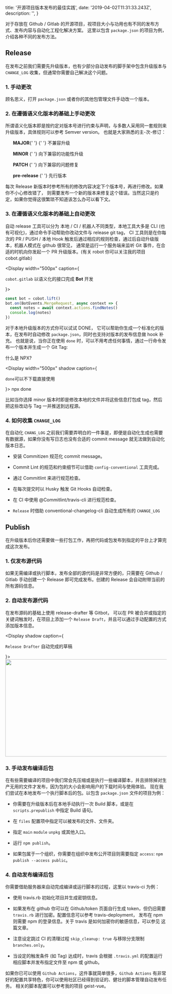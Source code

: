 
  title: '开源项目版本发布的最佳实践',
  date: '2019-04-02T11:31:33.243Z',
  description: '',
}

对于存放在 Github / Gitlab 的开源项目，视项目大小与功用也有不同的发布方式、发布内容与自动化工程化解决方案。
这里以包含 `package.json` 的项目为例，介绍各种不同的发布方法。

<Spacer h={2} />

## Release

在发布之前我们需要先升级版本，也有少部分自动发布的脚手架中包含升级版本与 `CHANGE_LOG` 收集，但通常你需要自己解决这个问题。

<Spacer />

### 1. 手动更改

顾名思义，打开 `package.json` 或者你的其他包管理文件手动改一个版本。

<Spacer />

### 2. 在遵循语义化版本的基础上手动更改

所谓语义化版本即是按约定对版本号进行约束与声明，与多数人采用同一套规则来升级版本，具体规则可以参考 <Link rel="nofollow" href="https://semver.org/lang/zh-CN/">Semver version</Link>。
也就是大家熟悉的主-次-修订：

<ul>
  <p>
    <Dot type="error">
      <b>MAJOR</b>{' '}
    </Dot>{' '}
    不兼容升级
  </p>
  <p>
    <Dot type="warning">
      <b>MINOR</b>
    </Dot>{' '}
    向下兼容的功能性升级
  </p>
  <p>
    <Dot>
      <b>PATCH</b>
    </Dot>{' '}
    向下兼容的问题修复
  </p>
  <p>
    <Dot type="success">
      <b>pre-release</b>
    </Dot>{' '}
    先行版本
  </p>
</ul>

每次 Release 新版本时参考所有的修改内容决定下个版本号，再进行修改。如果你不小心修改错了，
则需要发布一个新的版本来修复这个错误。当然这只是约定，如果你觉得这很繁琐不知道该怎么办可以看下文。

<Spacer />

### 3. 在遵循语义化版本的基础上自动更改

自动 release 工具可以分为 本地 / CI / 机器人不同类型，本地工具大多是 CLI (也有可视化)，通过命令手动帮助你改动文件与 release git tag，
CI 工具则是在你每次的 PR / PUSH / 本地 Hook 触发后通过相应的规则检查，通过后自动升级版本，机器人模式在 github 很常见，
通常是运行一个服务端来监听 Git 事件，在合适的时机向你发起一个 PR 升级版本。(有关 robot 你可以关注我的项目 <Link rel="nofollow" href="https://github.com/unix/cobot">cobot.gitlab</Link>）

<Display width="500px" caption={<p><code>cobot.gitlab</code> 以语义化的接口完成 <b>Bot</b> 开发</p>}>

```js
const bot = cobot.lift()
bot.on(BotEvents.MergeRequest, async context => {
  const notes = await context.actions.findNotes()
  console.log(notes)
})
```

</Display>

对于本地升级版本的方式你可以试试 <Link color rel="nofollow" href="https://github.com/unix/done">DONE</Link>，
它可以帮助你生成一个标准化的版本，在发布时自动修改 `package.json`，同时也支持对版本的发布信息做 hook 补充。
也就是说，当你正在使用 `done` 时，可以不用考虑任何事情，通过一行命令发布一个版本并生成一个 Git Tag:

<Link
  rel="nofollow"
  color
  href="https://blog.npmjs.org/post/162869356040/introducing-npx-an-npm-package-runner">
  什么是 NPX?
</Link>

<Display
  width="500px"
  shadow
  caption={
    <p>
      <code>done</code>可以不下载直接使用
    </p>
  }>
  <Snippet type="dark">npx done</Snippet>
</Display>

比如当你选择 minor 版本时即是修改本地的文件并将这些信息打包成 tag，然后把这些改动与 Tag 一并推送到远程源。

<Spacer />

### 4. 如何收集 `CHANGE_LOG`

在自动化 `CHANG_LOG` 之前我们需要弄明白的一件事是，即便是自动化生成也需要有数据源，如果你没有写日志也没有合适的 commit message 就无法做到自动化版本日志。

- 安装 <Link rel="nofollow" href="https://github.com/commitizen/cz-cli">Commitizen</Link> 规范化 commit message。

- Commit Lint 的规范和约束细节可以借助 `config-conventional` 工具完成。

- 通过 <Link rel="nofollow" href="https://github.com/conventional-changelog/commitlint">Commitlint</Link> 来进行规范检查。

- 在每次提交时以 <Link rel="nofollow" href="https://github.com/typicode/husky">Husky</Link> 触发 Git Hooks 自动检查。

- 在 CI 中使用 <Link rel="nofollow" href="https://github.com/conventional-changelog/commitlint">@Commitlint/travis-cli</Link> 进行规范检查。

- `Release` 时借助 conventional-changelog-cli 自动生成所有的 `CHANGE_LOG`

<Spacer h={2} />

## Publish

在升级版本后你还需要做一些打包工作，再把代码或包发布到指定的平台上才算完成这次发布。

<Spacer />

### 1. 仅发布源代码

如果无需编译或执行脚本，发布全部的源代码是非常方便的，只需要在 Github / Gitlab 手动创建一个 Release 即可完成发布。创建的 Release 会自动附带当前的所有源码信息。

<Spacer />

### 2. 自动发布源代码

在发布源码的基础上使用 <Link rel="nofollow" href="https://probot.github.io/apps/release-drafter/">release-drafter</Link> 等 Gitbot，
可以在 PR 被合并或指定的关键词触发时，在项目上添加一个 `Release Draft`，并且可以通过手动配置的方式添加版本信息。

<Display
  shadow
  caption={
    <p>
      <Code>Release Drafter</Code> 自动完成的草稿
    </p>
  }>
  <Image width="600px" height="304px" src="/assets/release-drafter.png" />
</Display>

<Spacer />

### 3. 手动发布编译后包

在有些需要编译的项目中我们常会先压缩或是执行一些编译脚本，并且排除掉对生产无用的文件才发布，因为包的大小会影响用户的下载时间与使用体验。
现在我们尝试在本地发布一个执行脚本后的包。以包含 `package.json` 文件的项目为例：

- 你需要在升级版本后在本地手动执行一次 Build 脚本，或是在 `scripts.prepublish` 中指定 Build 语句。

- 在 `files` 配置项中指定可以被发布的文件、文件夹。

- 指定 `main` `module` `unpkg` 或其他入口。

- 运行 `npm publish`。

- 如果包属于一个组织，你需要在组织中发布公开项目则需要指定 `access`: `npm publish --access public`。

<Spacer />

### 4. 自动发布编译后包

你需要借助服务器来自动完成编译或运行脚本的过程，这里以 <Link rel="nofollow" href="https://travis-ci.org/">travis-ci</Link> 为例：

- 使用 <Link rel="nofollow" href="https://github.com/travis-ci/travis.rb">travis.rb</Link> 初始化项目并生成密钥信息。

- 如果发布在 github 你可以在 <Link rel="nofollow" href="https://github.com/settings/tokens">Github/token</Link>
  页面自行生成 token，但仍旧需要 `travis.rb` 进行加密。配置信息可以参考 <Link rel="nofollow" href="https://docs.travis-ci.com/user/deployment/">travis-deployment</Link>，
  发布在 npm 则需要 npm 的登录信息。关于 travis 是如何加密你的敏感信息，可以参见 <Link rel="nofollow" href="https://docs.travis-ci.com/user/encryption-keys/">这篇文章</Link>。

- 注意设定跳过 CI 的清理过程 `skip_cleanup: true` 与移除分支限制 `branches.only`。

- 当设定的触发条件 (如 Tag) 达成时，travis 会根据 `.travis.yml` 的配置运行相应脚本并发布指定文件至 npm 或 github。

如果你已可以使用 `Github Actions`，这件事就简单很多，`Github Actions` 有非常好的配置共享特色，你可以使用社区已经得到验证的、健壮的脚本管理自动发布任务。
相关的脚本配置可以参考我的项目 <Link href="https://github.com/geist-org/vue/blob/master/.github/workflows/publish.yml">geist-vue</Link>。

